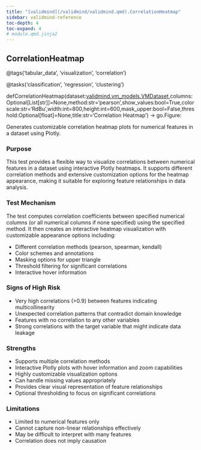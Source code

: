 ```yaml
---
title: "[validmind](/validmind/validmind.qmd).CorrelationHeatmap"
sidebar: validmind-reference
toc-depth: 4
toc-expand: 4
# module.qmd.jinja2
---
```


<!-- function.qmd.jinja2 -->

## CorrelationHeatmap<span class="suffix"></span>

<!-- signatures.jinja2 -->

::: {.signature}

<span class="decorators"><span class="decorator">@<span class="n">tags(<span class="s">'tabular_data'</span>, <span class="s">'visualization'</span>, <span class="s">'correlation'</span>)</span></span>

<span class="decorator">@<span class="n">tasks(<span class="s">'classification'</span>, <span class="s">'regression'</span>, <span class="s">'clustering'</span>)</span></span> </span>

<span class="kw">def</span><span class="name">CorrelationHeatmap</span>(<span class="params"><span class="n">dataset</span><span class="p">:</span><a href="/validmind/validmind/vm_models.qmd#vmdataset">validmind.vm_models.VMDataset</a><span class="muted">,</span></span><span class="params"><span class="n">columns</span><span class="p">:</span><span class="n">Optional</span><span class="p">\[</span><span class="n">List</span><span class="p">\[</span><span class="nb">str</span><span class="p">\]</span><span class="p">\]</span><span class="o">=</span><span class="kc">None</span><span class="muted">,</span></span><span class="params"><span class="n">method</span><span class="p">:</span><span class="nb">str</span><span class="o">=</span><span class="s1">'pearson'</span><span class="muted">,</span></span><span class="params"><span class="n">show_values</span><span class="p">:</span><span class="nb">bool</span><span class="o">=</span><span class="kc">True</span><span class="muted">,</span></span><span class="params"><span class="n">colorscale</span><span class="p">:</span><span class="nb">str</span><span class="o">=</span><span class="s1">'RdBu'</span><span class="muted">,</span></span><span class="params"><span class="n">width</span><span class="p">:</span><span class="nb">int</span><span class="o">=</span><span class="kc">800</span><span class="muted">,</span></span><span class="params"><span class="n">height</span><span class="p">:</span><span class="nb">int</span><span class="o">=</span><span class="kc">600</span><span class="muted">,</span></span><span class="params"><span class="n">mask_upper</span><span class="p">:</span><span class="nb">bool</span><span class="o">=</span><span class="kc">False</span><span class="muted">,</span></span><span class="params"><span class="n">threshold</span><span class="p">:</span><span class="n">Optional</span><span class="p">\[</span><span class="nb">float</span><span class="p">\]</span><span class="o">=</span><span class="kc">None</span><span class="muted">,</span></span><span class="params"><span class="n">title</span><span class="p">:</span><span class="nb">str</span><span class="o">=</span><span class="s1">'Correlation Heatmap'</span></span>)<span class="p"> → </span><span class="return-annotation"><span class="n">go</span>.<span class="n">Figure</span></span>:

:::

<!-- docstring.jinja2 -->

Generates customizable correlation heatmap plots for numerical features in a dataset using Plotly.

### Purpose

This test provides a flexible way to visualize correlations between numerical features in a dataset using interactive Plotly heatmaps. It supports different correlation methods and extensive customization options for the heatmap appearance, making it suitable for exploring feature relationships in data analysis.

### Test Mechanism

The test computes correlation coefficients between specified numerical columns (or all numerical columns if none specified) using the specified method. It then creates an interactive heatmap visualization with customizable appearance options including:

- Different correlation methods (pearson, spearman, kendall)
- Color schemes and annotations
- Masking options for upper triangle
- Threshold filtering for significant correlations
- Interactive hover information

### Signs of High Risk

- Very high correlations (>0.9) between features indicating multicollinearity
- Unexpected correlation patterns that contradict domain knowledge
- Features with no correlation to any other variables
- Strong correlations with the target variable that might indicate data leakage

### Strengths

- Supports multiple correlation methods
- Interactive Plotly plots with hover information and zoom capabilities
- Highly customizable visualization options
- Can handle missing values appropriately
- Provides clear visual representation of feature relationships
- Optional thresholding to focus on significant correlations

### Limitations

- Limited to numerical features only
- Cannot capture non-linear relationships effectively
- May be difficult to interpret with many features
- Correlation does not imply causation
